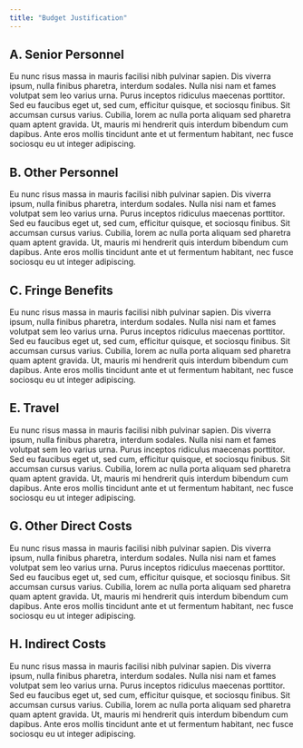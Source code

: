 ```yaml
---
title: "Budget Justification"
---
```


\newsection{G}

## A. Senior Personnel

Eu nunc risus massa in mauris facilisi nibh pulvinar sapien. Dis viverra ipsum, nulla finibus pharetra, interdum sodales. Nulla nisi nam et fames volutpat sem leo varius urna. Purus inceptos ridiculus maecenas porttitor. Sed eu faucibus eget ut, sed cum, efficitur quisque, et sociosqu finibus. Sit accumsan cursus varius. Cubilia, lorem ac nulla porta aliquam sed pharetra quam aptent gravida. Ut, mauris mi hendrerit quis interdum bibendum cum dapibus. Ante eros mollis tincidunt ante et ut fermentum habitant, nec fusce sociosqu eu ut integer adipiscing.


## B. Other Personnel

Eu nunc risus massa in mauris facilisi nibh pulvinar sapien. Dis viverra ipsum, nulla finibus pharetra, interdum sodales. Nulla nisi nam et fames volutpat sem leo varius urna. Purus inceptos ridiculus maecenas porttitor. Sed eu faucibus eget ut, sed cum, efficitur quisque, et sociosqu finibus. Sit accumsan cursus varius. Cubilia, lorem ac nulla porta aliquam sed pharetra quam aptent gravida. Ut, mauris mi hendrerit quis interdum bibendum cum dapibus. Ante eros mollis tincidunt ante et ut fermentum habitant, nec fusce sociosqu eu ut integer adipiscing.

## C. Fringe Benefits

Eu nunc risus massa in mauris facilisi nibh pulvinar sapien. Dis viverra ipsum, nulla finibus pharetra, interdum sodales. Nulla nisi nam et fames volutpat sem leo varius urna. Purus inceptos ridiculus maecenas porttitor. Sed eu faucibus eget ut, sed cum, efficitur quisque, et sociosqu finibus. Sit accumsan cursus varius. Cubilia, lorem ac nulla porta aliquam sed pharetra quam aptent gravida. Ut, mauris mi hendrerit quis interdum bibendum cum dapibus. Ante eros mollis tincidunt ante et ut fermentum habitant, nec fusce sociosqu eu ut integer adipiscing.

## E. Travel

Eu nunc risus massa in mauris facilisi nibh pulvinar sapien. Dis viverra ipsum, nulla finibus pharetra, interdum sodales. Nulla nisi nam et fames volutpat sem leo varius urna. Purus inceptos ridiculus maecenas porttitor. Sed eu faucibus eget ut, sed cum, efficitur quisque, et sociosqu finibus. Sit accumsan cursus varius. Cubilia, lorem ac nulla porta aliquam sed pharetra quam aptent gravida. Ut, mauris mi hendrerit quis interdum bibendum cum dapibus. Ante eros mollis tincidunt ante et ut fermentum habitant, nec fusce sociosqu eu ut integer adipiscing.

## G. Other Direct Costs

Eu nunc risus massa in mauris facilisi nibh pulvinar sapien. Dis viverra ipsum, nulla finibus pharetra, interdum sodales. Nulla nisi nam et fames volutpat sem leo varius urna. Purus inceptos ridiculus maecenas porttitor. Sed eu faucibus eget ut, sed cum, efficitur quisque, et sociosqu finibus. Sit accumsan cursus varius. Cubilia, lorem ac nulla porta aliquam sed pharetra quam aptent gravida. Ut, mauris mi hendrerit quis interdum bibendum cum dapibus. Ante eros mollis tincidunt ante et ut fermentum habitant, nec fusce sociosqu eu ut integer adipiscing.

## H. Indirect Costs

Eu nunc risus massa in mauris facilisi nibh pulvinar sapien. Dis viverra ipsum, nulla finibus pharetra, interdum sodales. Nulla nisi nam et fames volutpat sem leo varius urna. Purus inceptos ridiculus maecenas porttitor. Sed eu faucibus eget ut, sed cum, efficitur quisque, et sociosqu finibus. Sit accumsan cursus varius. Cubilia, lorem ac nulla porta aliquam sed pharetra quam aptent gravida. Ut, mauris mi hendrerit quis interdum bibendum cum dapibus. Ante eros mollis tincidunt ante et ut fermentum habitant, nec fusce sociosqu eu ut integer adipiscing.


